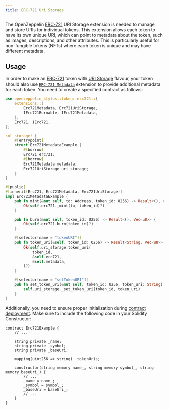 ```yaml
---
title: ERC-721 Uri Storage
---
```


The OpenZeppelin [ERC-721](/contracts-stylus/0.1.0/erc721) URI Storage extension is needed to manage and store URIs for individual tokens. This extension allows each token to have its own unique URI,
which can point to metadata about the token, such as images, descriptions, and other attributes.
This is particularly useful for non-fungible tokens (NFTs) where each token is unique and may have different metadata.

## Usage

In order to make an [ERC-721](/contracts-stylus/0.1.0/erc721) token with [URI Storage](https://docs.rs/openzeppelin-stylus/0.1.0/openzeppelin_stylus/token/erc721/extensions/uri_storage/index.html) flavour,
your token should also use [`ERC-721 Metadata`](https://docs.rs/openzeppelin-stylus/0.1.0/openzeppelin_stylus/token/erc721/extensions/metadata/index.html) extension to provide additional metadata for each token.
You need to create a specified contract as follows:

```rust
use openzeppelin_stylus::token::erc721::{
    extensions::{
        Erc721Metadata, Erc721UriStorage,
        IErc721Burnable, IErc721Metadata,
    },
    Erc721, IErc721,
};

sol_storage! {
    #[entrypoint]
    struct Erc721MetadataExample {
        #[borrow]
        Erc721 erc721;
        #[borrow]
        Erc721Metadata metadata;
        Erc721UriStorage uri_storage;
    }
}

#[public]
#[inherit(Erc721, Erc721Metadata, Erc721UriStorage)]
impl Erc721MetadataExample {
    pub fn mint(&mut self, to: Address, token_id: U256) -> Result<(), Vec<u8>> {
        Ok(self.erc721._mint(to, token_id)?)
    }

    pub fn burn(&mut self, token_id: U256) -> Result<(), Vec<u8>> {
        Ok(self.erc721.burn(token_id)?)
    }

    #[selector(name = "tokenURI")]
    pub fn token_uri(&self, token_id: U256) -> Result<String, Vec<u8>> {
        Ok(self.uri_storage.token_uri(
            token_id,
            &self.erc721,
            &self.metadata,
        )?)
    }

    #[selector(name = "setTokenURI")]
    pub fn set_token_uri(&mut self, token_id: U256, token_uri: String) {
        self.uri_storage._set_token_uri(token_id, token_uri)
    }
}
```

Additionally, you need to ensure proper initialization during [contract deployment](/contracts-stylus/0.1.0/deploy).
Make sure to include the following code in your Solidity Constructor:

```solidity
contract Erc721Example {
    // ...

    string private _name;
    string private _symbol;
    string private _baseUri;

    mapping(uint256 => string) _tokenUris;

    constructor(string memory name_, string memory symbol_, string memory baseUri_) {
        // ...
        _name = name_;
        _symbol = symbol_;
        _baseUri = baseUri_;
        // ...
    }
}
```
